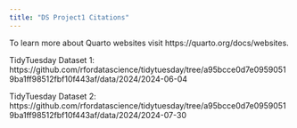 ```yaml
---
title: "DS Project1 Citations"
---
```

To learn more about Quarto websites visit https://quarto.org/docs/websites.

TidyTuesday Dataset 1: https://github.com/rfordatascience/tidytuesday/tree/a95bcce0d7e09590519ba1ff98512fbf10f443af/data/2024/2024-06-04

TidyTuesday Dataset 2: https://github.com/rfordatascience/tidytuesday/tree/a95bcce0d7e09590519ba1ff98512fbf10f443af/data/2024/2024-07-30